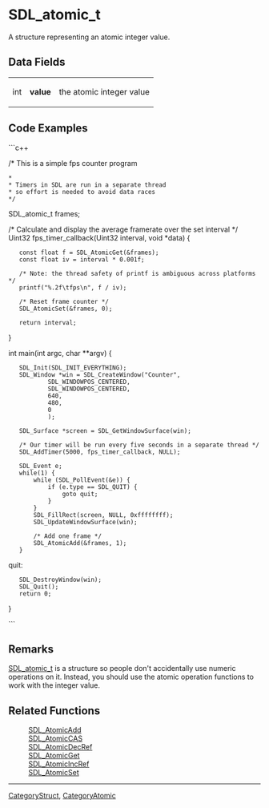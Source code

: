 
= SDL_atomic_t =
A structure representing an atomic integer value.


== Data Fields ==
{|
|int
|'''value'''
|the atomic integer value
|}

== Code Examples ==
```c++

/* This is a simple fps counter program
 *
 * Timers in SDL are run in a separate thread
 * so effort is needed to avoid data races
 */
SDL_atomic_t frames;

/* Calculate and display the average framerate over the set interval */
Uint32 fps_timer_callback(Uint32 interval, void *data)
{
	const float f = SDL_AtomicGet(&frames);
	const float iv = interval * 0.001f;

	/* Note: the thread safety of printf is ambiguous across platforms */
	printf("%.2f\tfps\n", f / iv);

	/* Reset frame counter */
	SDL_AtomicSet(&frames, 0);

	return interval;
}

int main(int argc, char **argv)
{
	SDL_Init(SDL_INIT_EVERYTHING);
	SDL_Window *win = SDL_CreateWindow("Counter",
			SDL_WINDOWPOS_CENTERED,
			SDL_WINDOWPOS_CENTERED,
			640,
			480,
			0
			);

	SDL_Surface *screen = SDL_GetWindowSurface(win);

	/* Our timer will be run every five seconds in a separate thread */
	SDL_AddTimer(5000, fps_timer_callback, NULL);

	SDL_Event e;
	while(1) {
		while (SDL_PollEvent(&e)) {
			if (e.type == SDL_QUIT) {
				goto quit;
			}
		}
		SDL_FillRect(screen, NULL, 0xffffffff);
		SDL_UpdateWindowSurface(win);

		/* Add one frame */
		SDL_AtomicAdd(&frames, 1);
	}
quit:
	SDL_DestroyWindow(win);
	SDL_Quit();
	return 0;
}

```

== Remarks ==
[[SDL_atomic_t]] is a structure so people don't accidentally use numeric operations on it.  Instead, you should use the atomic operation functions to work with the integer value.  


== Related Functions ==
:[[SDL_AtomicAdd]]
:[[SDL_AtomicCAS]]
:[[SDL_AtomicDecRef]]
:[[SDL_AtomicGet]]
:[[SDL_AtomicIncRef]]
:[[SDL_AtomicSet]]

----
[[CategoryStruct]], [[CategoryAtomic]]
